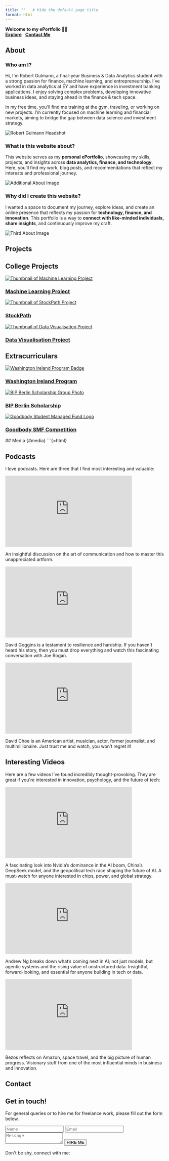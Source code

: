 ```yaml
---
title: ""   # Hide the default page title
format: html
---
```


```{=html}
<div class="home-hero">
  <div class="hero-text">
    <span class="hero-name"><strong>Welcome to my ePortfolio 👋🏼</strong></span><br/>
    <div class="hero-buttons">
      <a href="#projects"><strong>Explore</strong></a>&nbsp;&nbsp;
      <a href="#contact"><strong>Contact Me</strong></a>
    </div>
  </div>
</div>
<div class="spacer"></div>
```

## About {#about}
```{=html}
<div class="about-section">

  <!-- First Row: Who am I? -->
  <div class="about-container">
    <div class="about-text">
      <h3>Who am I?</h3>
      <p>
        Hi, I'm Robert Gulmann, a final-year Business & Data Analytics student with a strong passion for finance, machine learning, and entrepreneurship. 
        I've worked in data analytics at EY and have experience in investment banking applications. I enjoy solving complex problems, developing innovative 
        business ideas, and staying ahead in the finance & tech space.
      </p>
      <p>
        In my free time, you'll find me training at the gym, traveling, or working on new projects. 
        I’m currently focused on machine learning and financial markets, aiming to bridge the gap between data science and investment strategy.
      </p>
    </div>
    <div class="about-image">
      <img src="images/Eportfolio-Headshot.jpg" alt="Robert Gulmann Headshot">
    </div>
  </div>

  <!-- Second Row: What is this website about? -->
  <div class="about-container">
    <div class="about-text">
      <h3>What is this website about?</h3>
      <p>
        This website serves as my <strong>personal ePortfolio</strong>, showcasing my skills, projects, and insights across 
        <strong>data analytics, finance, and technology</strong>. 
        Here, you’ll find my work, blog posts, and recommendations that reflect my interests and professional journey.
      </p>
    </div>
    <div class="about-image second-image">
      <img src="images/about-photo2.jpg" alt="Additional About Image">
    </div>
  </div>

  <!-- Third Row: Why did I create this website? -->
  <div class="about-container">
    <div class="about-text">
      <h3>Why did I create this website?</h3>
      <p>
        I wanted a space to document my journey, explore ideas, and create an online presence that reflects my passion for 
        <strong>technology, finance, and innovation</strong>. 
        This portfolio is a way to <strong>connect with like-minded individuals, share insights</strong>, and continuously improve my craft.
      </p>
    </div>
    <div class="about-image third-image">
      <img src="images/about-photo3.jpg" alt="Third About Image">
    </div>
  </div>

</div>
```

## Projects {#projects}

```{=html}
<div class="projects-section">

  <h2>College Projects</h2>
  <div class="project-grid">
    <a href="projects/machine-learning.html" class="project-card">
      <img src="images/projects/ml-thumbnail.jpg" alt="Thumbnail of Machine Learning Project">
      <h3 class="project-title">Machine Learning Project</h3>
    </a>

    <a href="projects/stockpath.html" class="project-card">
      <img src="images/projects/stockpath-thumbnail.jpg" alt="Thumbnail of StockPath Project">
      <h3 class="project-title">StockPath</h3>
    </a>

    <a href="projects/dataviz.html" class="project-card">
      <img src="images/projects/dataviz-thumbnail.jpg" alt="Thumbnail of Data Visualisation Project">
      <h3 class="project-title">Data Visualisation Project</h3>
    </a>
  </div>

  <h2>Extracurriculars</h2>
  <div class="project-grid">
    <a href="projects/wip.html" class="project-card">
      <img src="images/WIP-2025.png" alt="Washington Ireland Program Badge">
      <h3 class="project-title">Washington Ireland Program</h3>
    </a>

    <a href="projects/bip.html" class="project-card">
      <img src="images/BIP-Berlin.jpg" alt="BIP Berlin Scholarship Group Photo">
      <h3 class="project-title">BIP Berlin Scholarship</h3>
    </a>

    <a href="projects/goodbody.html" class="project-card">
      <img src="images/Goodbody-SMF.jpeg" alt="Goodbody Student Managed Fund Logo">
      <h3 class="project-title">Goodbody SMF Competition</h3>
    </a>
  </div>

</div>

## Media {#media}
```{=html}
<div class="media-section">
  <h2>Podcasts</h2>
  <p class="media-description">
    I love podcasts. Here are three that I find most interesting and valuable:
  </p>
  
  <div class="video-container">
    <div class="video-item">
      <iframe width="400" height="225" src="https://www.youtube.com/embed/oIiv_335yus" frameborder="0" allowfullscreen></iframe>
      <p class="video-text">An insightful discussion on the art of communication and how to master this unappreciated artform.</p>
    </div>

    <div class="video-item">
      <iframe width="400" height="225" src="https://www.youtube.com/embed/BvWB7B8tXK8" frameborder="0" allowfullscreen></iframe>
      <p class="video-text">David Goggins is a testament to resilience and hardship. If you haven't heard his story, then you must drop everything and watch this fascinating conversation with Joe Rogan.</p>
    </div>

    <div class="video-item">
      <iframe width="400" height="225" src="https://www.youtube.com/embed/j7T6__UbhBI" frameborder="0" allowfullscreen></iframe>
      <p class="video-text">David Choe is an American artist, musician, actor, former journalist, and multimillionaire. Just trust me and watch, you won’t regret it!</p>
    </div>
  </div>
<!-- Interesting Videos Section -->
<div class="interesting-videos">
  <h2>Interesting Videos</h2>
  <p class="media-description">
    Here are a few videos I’ve found incredibly thought-provoking. They are great if you're interested in innovation, psychology, and the future of tech:
  </p>

  <div class="video-grid">
    <div class="video-item">
      <iframe width="400" height="225" src="https://www.youtube.com/embed/9HDQH6ReAyw?si=OMWoFjFb3cwv9OJs" 
        title="Yuval Noah Harari on AI and Power" frameborder="0" 
        allow="accelerometer; autoplay; clipboard-write; encrypted-media; gyroscope; picture-in-picture; web-share" 
        allowfullscreen></iframe>
      <p class="video-text">A fascinating look into Nvidia’s dominance in the AI boom, China’s DeepSeek model, and the geopolitical tech race shaping the future of AI. A must-watch for anyone interested in chips, power, and global strategy.</p>
    </div>

    <div class="video-item">
      <iframe width="400" height="225" src="https://www.youtube.com/embed/KrRD7r7y7NY?si=EpHeJIjupSV1VPLN" 
        title="Elon Musk and Lex Fridman on Neuralink" frameborder="0" 
        allow="accelerometer; autoplay; clipboard-write; encrypted-media; gyroscope; picture-in-picture; web-share" 
        allowfullscreen></iframe>
      <p class="video-text">Andrew Ng breaks down what’s coming next in AI; not just models, but agentic systems and the rising value of unstructured data. Insightful, forward-looking, and essential for anyone building in tech or data.</p>
    </div>

    <div class="video-item">
      <iframe width="400" height="225" src="https://www.youtube.com/embed/s71nJQqzYRQ?si=qGl2WM3uPUKAxxGa" 
        title="Daniel Kahneman on Thinking Fast and Slow" frameborder="0" 
        allow="accelerometer; autoplay; clipboard-write; encrypted-media; gyroscope; picture-in-picture; web-share" 
        allowfullscreen></iframe>
      <p class="video-text">Bezos reflects on Amazon, space travel, and the big picture of human progress. Visionary stuff from one of the most influential minds in business and innovation.</p>
    </div>
  </div>
</div>
</div>  
```

## Contact {#contact}
```{=html}
<div class="contact-section">
  <h2>Get in touch!</h2>
  <p class="contact-description">
    For general queries or to hire me for freelance work, please fill out the form below.
  </p>

  <form action="https://formspree.io/f/{robert.gulmann@mail.dcu.ie}" method="POST" class="contact-form">
    <div class="form-group">
      <input type="text" name="name" placeholder="Name" required>
      <input type="email" name="email" placeholder="Email" required>
    </div>
    <textarea name="message" placeholder="Message" required></textarea>
    <button type="submit" class="contact-button">HIRE ME <i class="fas fa-paper-plane"></i></button>
  </form>

  <p class="connect-text">Don't be shy, connect with me:</p>
  
  <div class="social-icons">
    <a href="https://www.linkedin.com/in/robert-gulmann" target="_blank">
      <span class="bi bi-linkedin"></span> <!-- Uses Bootstrap Icons -->
    </a>
    <a href="https://github.com/Robert-Gulmann" target="_blank">
      <span class="bi bi-github"></span>
    </a>
  </div>
</div>
```